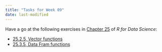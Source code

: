 ```yaml
---
title: "Tasks for Week 09"
date: last-modified
---
```


Have a go at the following exercises in [Chapter 25](https://r4ds.hadley.nz/functions) of _R for Data Science_:

- [25.2.5, Vector functions](https://r4ds.hadley.nz/functions#exercises)
- [25.3.5, Data Fram functions](https://r4ds.hadley.nz/functions#exercises-1)
